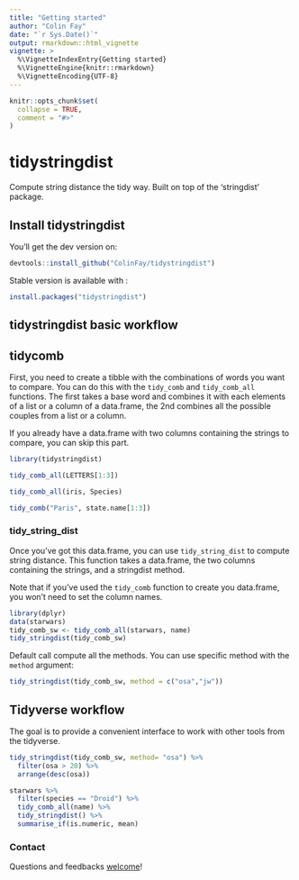 ```yaml
---
title: "Getting started"
author: "Colin Fay"
date: "`r Sys.Date()`"
output: rmarkdown::html_vignette
vignette: >
  %\VignetteIndexEntry{Getting started}
  %\VignetteEngine{knitr::rmarkdown}
  %\VignetteEncoding{UTF-8}
---
```


```r
knitr::opts_chunk$set(
  collapse = TRUE,
  comment = "#>"
)
```

# tidystringdist

Compute string distance the tidy way. Built on top of the 'stringdist' package.

## Install tidystringdist

You'll get the dev version on: 

```r
devtools::install_github("ColinFay/tidystringdist")
```

Stable version is available with : 

```r
install.packages("tidystringdist")
```


## tidystringdist basic workflow

## tidycomb 

First, you need to create a tibble with the combinations of words you want to compare. You can do this with the `tidy_comb` and `tidy_comb_all` functions. The first takes a base word and combines it with each elements of a list or a column of a data.frame, the 2nd combines all the possible couples from a list or a column.

If you already have a data.frame with two columns containing the strings to compare, you can skip this part. 

```r
library(tidystringdist)

tidy_comb_all(LETTERS[1:3])
```

```r
tidy_comb_all(iris, Species)
```


```r
tidy_comb("Paris", state.name[1:3])
```

### tidy_string_dist

Once you've got this data.frame, you can use `tidy_string_dist` to compute string distance. This function takes a data.frame, the two columns containing the strings, and a stringdist method. 

Note that if you've used the `tidy_comb` function to create you data.frame, you won't need to set the column names. 

```r
library(dplyr)
data(starwars)
tidy_comb_sw <- tidy_comb_all(starwars, name)
tidy_stringdist(tidy_comb_sw)
```

Default call compute all the methods. You can use specific method with the `method` argument: 

```r
tidy_stringdist(tidy_comb_sw, method = c("osa","jw"))
```

## Tidyverse workflow

The goal is to provide a convenient interface to work with other tools from the tidyverse. 

```r
tidy_stringdist(tidy_comb_sw, method= "osa") %>%
  filter(osa > 20) %>%
  arrange(desc(osa))
```

```r
starwars %>%
  filter(species == "Droid") %>%
  tidy_comb_all(name) %>%
  tidy_stringdist() %>% 
  summarise_if(is.numeric, mean)
```

### Contact

Questions and feedbacks [welcome](mailto:contact@colinfay.me)!
